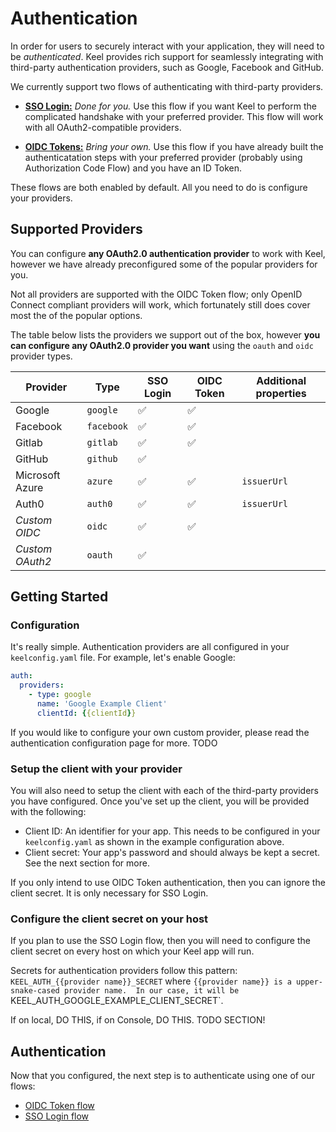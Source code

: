 # Authentication

In order for users to securely interact with your application, they will need to be _authenticated_.  Keel provides rich support for seamlessly integrating with third-party authentication providers, such as Google, Facebook and GitHub.  

We currently support two flows of authenticating with third-party providers.

 - [**SSO Login:**](/authentication/sso-login-auth) *Done for you.* Use this flow if you want Keel to perform the complicated handshake with your preferred provider. This flow will work with all OAuth2-compatible providers.

 - [**OIDC Tokens:**](/authentication/oidc-token-auth) *Bring your own.*  Use this flow if you have already built the authenticatation steps with your preferred provider (probably using Authorization Code Flow) and you have an ID Token.

These flows are both enabled by default. All you need to do is configure your providers. 

## Supported Providers

You can configure **any OAuth2.0 authentication provider** to work with Keel, however we have already preconfigured some of the popular providers for you.  

Not all providers are supported with the OIDC Token flow; only OpenID Connect compliant providers will work, which fortunately still does cover most the of the popular options.

The table below lists the providers we support out of the box, however **you can configure any OAuth2.0 provider you want** using the `oauth` and `oidc` provider types.

| Provider        | Type       | SSO Login | OIDC Token | Additional properties |
|-----------------|------------|----------|------------|-----------------------|
| Google          | `google`   | ✅        | ✅          |                       |
| Facebook        | `facebook` | ✅        | ✅          |                       |
| Gitlab          | `gitlab`   | ✅        | ✅          |                       |
| GitHub          | `github`   | ✅        |            |                       |
| Microsoft Azure | `azure`    | ✅        | ✅          | `issuerUrl`           |
| Auth0           | `auth0`    | ✅        | ✅          | `issuerUrl`           |
| _Custom OIDC_   | `oidc`     | ✅        | ✅          |                       |
| _Custom OAuth2_ | `oauth`    | ✅        |            |                       |

## Getting Started

### Configuration

It's really simple. Authentication providers are all configured in your `keelconfig.yaml` file.  For example, let's enable Google:

```yaml filename="keelconfig.yaml"
auth:
  providers:
    - type: google
      name: 'Google Example Client'
      clientId: {{clientId}}
```

If you would like to configure your own custom provider, please read the authentication configuration page for more.  TODO

### Setup the client with your provider

You will also need to setup the client with each of the third-party providers you have configured.  Once you've set up the client, you will be provided with the following:
 - Client ID:  An identifier for your app.  This needs to be configured in your `keelconfig.yaml` as shown in the example configuration above.
 - Client secret:  Your app's password and should always be kept a secret.  See the next section for more.  


<Callout type="info">
  If you only intend to use OIDC Token authentication, then you can ignore the client secret. It is only necessary for SSO Login. 
</Callout>

### Configure the client secret on your host

If you plan to use the SSO Login flow, then you will need to configure the client secret on every host on which your Keel app will run.  

Secrets for authentication providers follow this pattern: `KEEL_AUTH_{{provider name}}_SECRET` where `{{provider name}} is a upper-snake-cased provider name.  In our case, it will be `KEEL_AUTH_GOOGLE_EXAMPLE_CLIENT_SECRET`.

If on local, DO THIS, if on Console, DO THIS.  TODO SECTION!

## Authentication

Now that you configured, the next step is to authenticate using one of our flows:

 * [OIDC Token flow](/authentication/oidc-token-auth)
 * [SSO Login flow](/authentication/sso-login-auth)
